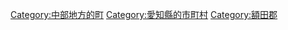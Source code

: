 {{Commonscat|Kota, Aichi}}
{{Catmore}}

{{DEFAULTSORT:Kota}}
[[Category:中部地方的町|Category:中部地方的町]]
[[Category:愛知縣的市町村|Category:愛知縣的市町村]]
[[Category:額田郡|Category:額田郡]]